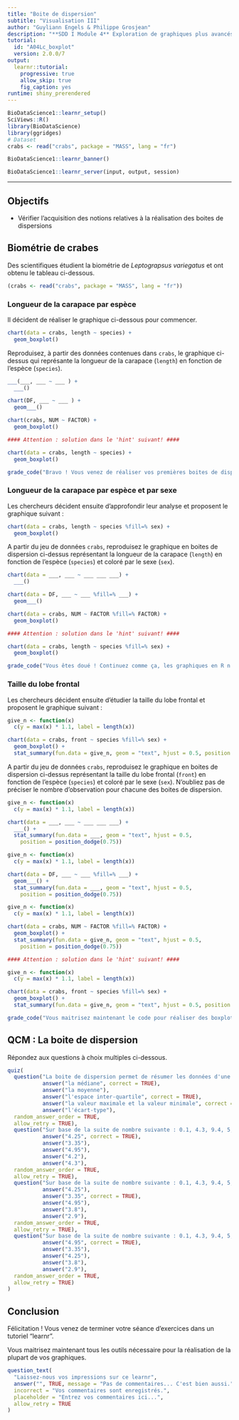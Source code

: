 ```yaml
---
title: "Boite de dispersion"
subtitle: "Visualisation III"
author: "Guyliann Engels & Philippe Grosjean"
description: "**SDD I Module 4** Exploration de graphiques plus avancés dans R."
tutorial:
  id: "A04Lc_boxplot"
  version: 2.0.0/7
output:
  learnr::tutorial:
    progressive: true
    allow_skip: true
    fig_caption: yes
runtime: shiny_prerendered
---
```


```r
BioDataScience1::learnr_setup()
SciViews::R()
library(BioDataScience)
library(ggridges)
# Dataset
crabs <- read("crabs", package = "MASS", lang = "fr")
```

```r
BioDataScience1::learnr_banner()
```

```r
BioDataScience1::learnr_server(input, output, session)
```

----

## Objectifs

- Vérifier l'acquisition des notions relatives à la réalisation des boites de dispersions 

## Biométrie de crabes

Des scientifiques étudient la biométrie de *Leptograpsus variegatus* et ont obtenu le tableau ci-dessous.

```r
(crabs <- read("crabs", package = "MASS", lang = "fr"))
```

### Longueur de la carapace par espèce

Il décident de réaliser le graphique ci-dessous pour commencer.

```r
chart(data = crabs, length ~ species) +
  geom_boxplot()
```

Reproduisez, à partir des données contenues dans `crabs`, le graphique ci-dessus qui représante la longueur de la carapace (`length`) en fonction de l'espèce (`species`). 

```r
___(___, ___ ~ ___ ) +
  ___()
```

```r
chart(DF, ___ ~ ___ ) +
  geom___()
```

```r
chart(crabs, NUM ~ FACTOR) +
  geom_boxplot()

#### Attention : solution dans le 'hint' suivant! ####
```

```r
chart(data = crabs, length ~ species) +
  geom_boxplot()
```

```r
grade_code("Bravo ! Vous venez de réaliser vos premières boites de dispersion.")
```

### Longueur de la carapace par espèce et par sexe

Les chercheurs décident ensuite d'approfondir leur analyse et proposent le graphique suivant : 

```r
chart(data = crabs, length ~ species %fill=% sex) +
  geom_boxplot()
```

A partir du jeu de données `crabs`, reproduisez le graphique en boites de dispersion ci-dessus représentant la longueur de la carapace (`length`) en fonction de l'espèce (`species`) et coloré par le sexe (`sex`). 

```r
chart(data = ___, ___ ~ ___ ___ ___) +
  ___() 
```

```r
chart(data = DF, ___ ~ ___ %fill=% ___) +
  geom___() 
```

```r
chart(data = crabs, NUM ~ FACTOR %fill=% FACTOR) +
  geom_boxplot()

#### Attention : solution dans le 'hint' suivant! ####
```

```r
chart(data = crabs, length ~ species %fill=% sex) +
  geom_boxplot()
```

```r
grade_code("Vous êtes doué ! Continuez comme ça, les graphiques en R n'auront bientôt plus de secret pour vous.")
```

### Taille du lobe frontal

Les chercheurs décident ensuite d'étudier la taille du lobe frontal et proposent le graphique suivant : 

```r
give_n <- function(x)
  c(y = max(x) * 1.1, label = length(x)) 

chart(data = crabs, front ~ species %fill=% sex) +
  geom_boxplot() +
  stat_summary(fun.data = give_n, geom = "text", hjust = 0.5, position = position_dodge(0.75))
```

A partir du jeu de données `crabs`, reproduisez le graphique en boites de dispersion ci-dessus représentant la taille du lobe frontal (`front`) en fonction de l'espèce (`species`) et coloré par le sexe (`sex`). N'oubliez pas de préciser le nombre d'observation pour chacune des boites de dispersion. 

```r
give_n <- function(x)
  c(y = max(x) * 1.1, label = length(x)) 

chart(data = ___, ___ ~ ___ ___ ___) +
  ___() +
  stat_summary(fun.data = ___, geom = "text", hjust = 0.5,
    position = position_dodge(0.75))
```

```r
give_n <- function(x)
  c(y = max(x) * 1.1, label = length(x)) 

chart(data = DF, ___ ~ ___ %fill=% ___) +
  geom___() +
  stat_summary(fun.data = ___, geom = "text", hjust = 0.5,
    position = position_dodge(0.75))
```

```r
give_n <- function(x)
  c(y = max(x) * 1.1, label = length(x)) 

chart(data = crabs, NUM ~ FACTOR %fill=% FACTOR) +
  geom_boxplot() +
  stat_summary(fun.data = give_n, geom = "text", hjust = 0.5,
    position = position_dodge(0.75))

#### Attention : solution dans le 'hint' suivant! ####
```

```r
give_n <- function(x)
  c(y = max(x) * 1.1, label = length(x)) 

chart(data = crabs, front ~ species %fill=% sex) +
  geom_boxplot() +
  stat_summary(fun.data = give_n, geom = "text", hjust = 0.5, position = position_dodge(0.75))
```

```r
grade_code("Vous maitrisez maintenant le code pour réaliser des boxplots et y associer le nombre d'individus par sous-groupe.")
```


## QCM : La boite de dispersion

Répondez aux questions à choix multiples ci-dessous.

```r
quiz(
  question("La boite de dispersion permet de résumer les données d'une variable numérique, quels sont les descripteurs employés ?",
           answer("la médiane", correct = TRUE),
           answer("la moyenne"),
           answer("l'espace inter-quartile", correct = TRUE),
           answer("la valeur maximale et la valeur minimale", correct = TRUE),
           answer("l'écart-type"),
  random_answer_order = TRUE,
  allow_retry = TRUE),
  question("Sur base de la suite de nombre suivante : 0.1, 4.3, 9.4, 5, 4.9, 2.9, 3.8, 4.2 que vaut la médiane ?",
           answer("4.25", correct = TRUE),
           answer("3.35"),
           answer("4.95"),
           answer("4.2"),
           answer("4.3"),
  random_answer_order = TRUE,
  allow_retry = TRUE),
  question("Sur base de la suite de nombre suivante : 0.1, 4.3, 9.4, 5, 4.9, 2.9, 3.8, 4.2 que vaut le premier quartile ?",
           answer("4.25"),
           answer("3.35", correct = TRUE),
           answer("4.95"),
           answer("3.8"),
           answer("2.9"),
  random_answer_order = TRUE,
  allow_retry = TRUE),
  question("Sur base de la suite de nombre suivante : 0.1, 4.3, 9.4, 5, 4.9, 2.9, 3.8, 4.2 que vaut le troisième quartile ?",
           answer("4.95", correct = TRUE),
           answer("3.35"),
           answer("4.25"),
           answer("3.8"),
           answer("2.9"),
  random_answer_order = TRUE,
  allow_retry = TRUE)
)
```


## Conclusion

Félicitation ! Vous venez de terminer votre séance d'exercices dans un tutoriel "learnr".

Vous maitrisez maintenant tous les outils nécessaire pour la réalisation de la plupart de vos graphiques. 

```r
question_text(
  "Laissez-nous vos impressions sur ce learnr",
  answer("", TRUE, message = "Pas de commentaires... C'est bien aussi."),
  incorrect = "Vos commentaires sont enregistrés.",
  placeholder = "Entrez vos commentaires ici...",
  allow_retry = TRUE
)
```


